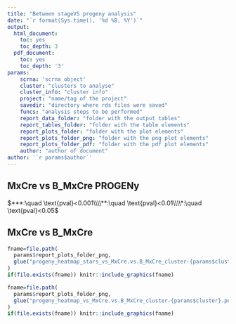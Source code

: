 ```yaml
---
title: "Between stageVS progeny analysis"
date: "`r format(Sys.time(), '%d %B, %Y')`"
output:
  html_document:
    toc: yes
    toc_depth: 3
  pdf_document:
    toc: yes
    toc_depth: '3'
params:
    scrna: 'scrna object'
    cluster: "clusters to analyse"
    cluster_info: "cluster info"
    project: "name/tag of the project"
    savedir: "directory where rds files were saved"
    funcs: "analysis steps to be performed"
    report_data_folder: "folder with the output tables"
    report_tables_folder: "folder with the table elements"
    report_plots_folder: "folder with the plot elements"
    report_plots_folder_png: "folder with the png plot elements"
    report_plots_folder_pdf: "folder with the pdf plot elements"
    author: "author of document"
author: '`r params$author`'
---
```




## MxCre vs B_MxCre  PROGENy
$***:\quad \text{pval}<0.001\\\\**:\quad \text{pval}<0.01\\\\*:\quad \text{pval}<0.05$

## MxCre vs B_MxCre   

```r
fname=file.path(
  params$report_plots_folder_png,
  glue("progeny_heatmap_stars_vs_MxCre.vs.B_MxCre_cluster-{params$cluster}.png")
)
if(file.exists(fname)) knitr::include_graphics(fname)
```

```r
fname=file.path(
  params$report_plots_folder_png,
  glue("progeny_heatmap_vs_MxCre.vs.B_MxCre_cluster-{params$cluster}.png")
)
if(file.exists(fname)) knitr::include_graphics(fname)
```


